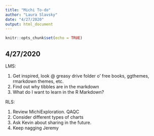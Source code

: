 ```yaml
---
title: "Michi To-do"
author: "Laura Slavsky"
date: "4/27/2020"
output: html_document
---
```


```r
knitr::opts_chunk$set(echo = TRUE)
```

## 4/27/2020 
LMS:

1. Get inspired, look @ greasy drive folder o' free books, ggthemes, rmarkdown themes, etc. 
2. Find out why tibbles are in the markdown
3. What do I want to learn in the R Markdown? 

RLS:

1. Review MichiExploration.  QAQC
2. Consider different types of charts
3. Ask Kevin about sharing in the future.  
4. Keep nagging Jeremy
















